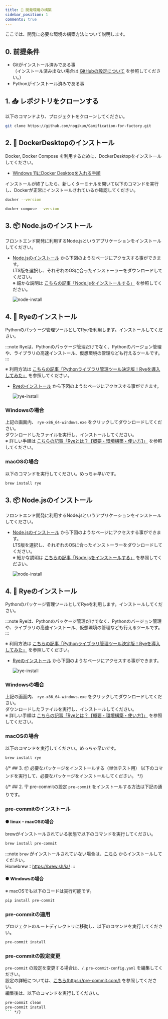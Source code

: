 ```yaml
---
title: 🔧 開発環境の構築
sidebar_position: 1
comments: true
---
```

ここでは、開発に必要な環境の構築方法について説明します。
## 0. 前提条件
- Gitがインストール済みである事  
（インストール済み出ない場合は [GitHubの設定について](https://gamification-for-factory.netlify.app/docs/note/setting-github) を参照してください。）
- Pythonがインストール済みである事


## 1. 📥 レポジトリをクローンする
以下のコマンドより、プロジェクトをクローンしてください。

```bash
git clone https://github.com/nogikun/Gamification-for-factory.git
```

## 2. 🐳 DockerDesktopのインストール
Docker, Docker Compose を利用するために、DockerDesktopをインストールしてください。

- [Windows 11にDocker Desktopを入れる手順](https://qiita.com/zembutsu/items/a98f6f25ef47c04893b3)

インストールが終了したら、新しくターミナルを開いて以下のコマンドを実行し、Dockerが正常にインストールされているか確認してください。

```bash
docker --version
```
```bash
docker-compose --version
```

## 3. 📦 Node.jsのインストール
フロントエンド開発に利用するNode.jsというアプリケーションをインストールしてください。
- [Node.jsのインストール](https://nodejs.org/ja/download/) から下図のようなページにアクセスする事ができます。  
    LTS版を選択し、それぞれのOSに合ったインストーラーをダウンロードしてください。  
    ※ 細かな説明は [こちらの記事「Node.jsをインストールする」](https://qiita.com/sefoo0104/items/0653c935ea4a4db9dc2b) を参照してください。

    ![node-install](./img/development-settings/install-node.png)

## 4. 🌾 Ryeのインストール
Pythonのパッケージ管理ツールとしてRyeを利用します。インストールしてください。  

:::note
Ryeは、Pythonのパッケージ管理だけでなく、Pythonのバージョン管理や、ライブラリの高速インストール、仮想環境の管理なども行えるツールです。
:::

※ 利用方法は [こちらの記事「Pythonライブラリ管理ツール決定版！Ryeを導入してみた」](https://zenn.dev/ncdc/articles/1979def94dedea) を参照してください。

- [Ryeのインストール](https://rye.astral.sh/guide/installation/) から下図のようなページにアクセスする事ができます。 

    ![rye-install](./img/development-settings/install-rye.png)


### Windowsの場合
上記の画面内、 `rye-x86_64-windows.exe` をクリックしてダウンロードしてください。  
ダウンロードしたファイルを実行し、インストールしてください。  
※ 詳しい手順は [こちらの記事「Ryeとは？【概要・環境構築・使い方】」](https://zenn.dev/umi_mori/books/python-programming/viewer/introduction-to-rye#%E3%82%A4%E3%83%B3%E3%82%B9%E3%83%88%E3%83%BC%E3%83%AB%E3%81%AE%E6%96%B9%E6%B3%95) を参照してください。

### macOSの場合
以下のコマンドを実行してください。めっちゃ早いです。
```bash
brew install rye
```

## 3. 📦 Node.jsのインストール
フロントエンド開発に利用するNode.jsというアプリケーションをインストールしてください。
- [Node.jsのインストール](https://nodejs.org/ja/download/) から下図のようなページにアクセスする事ができます。  
    LTS版を選択し、それぞれのOSに合ったインストーラーをダウンロードしてください。  
    ※ 細かな説明は [こちらの記事「Node.jsをインストールする」](https://qiita.com/sefoo0104/items/0653c935ea4a4db9dc2b) を参照してください。

    ![node-install](./img/development-settings/install-node.png)

## 4. 🌾 Ryeのインストール
Pythonのパッケージ管理ツールとしてRyeを利用します。インストールしてください。  

:::note
Ryeは、Pythonのパッケージ管理だけでなく、Pythonのバージョン管理や、ライブラリの高速インストール、仮想環境の管理なども行えるツールです。
:::

※ 利用方法は [こちらの記事「Pythonライブラリ管理ツール決定版！Ryeを導入してみた」](https://zenn.dev/ncdc/articles/1979def94dedea) を参照してください。

- [Ryeのインストール](https://rye.astral.sh/guide/installation/) から下図のようなページにアクセスする事ができます。 

    ![rye-install](./img/development-settings/install-rye.png)


### Windowsの場合
上記の画面内、 `rye-x86_64-windows.exe` をクリックしてダウンロードしてください。  
ダウンロードしたファイルを実行し、インストールしてください。  
※ 詳しい手順は [こちらの記事「Ryeとは？【概要・環境構築・使い方】」](https://zenn.dev/umi_mori/books/python-programming/viewer/introduction-to-rye#%E3%82%A4%E3%83%B3%E3%82%B9%E3%83%88%E3%83%BC%E3%83%AB%E3%81%AE%E6%96%B9%E6%B3%95) を参照してください。

### macOSの場合
以下のコマンドを実行してください。めっちゃ早いです。
```bash
brew install rye
```

{/* ## 3. 📦 必要なパッケージをインストールする（単体テスト用）
以下のコマンドを実行して、必要なパッケージをインストールしてください。 */}


{/* ## 2. 🪧 pre-commitの設定
`pre-commit` をインストールする方法は下記の通りです。

### pre-commitのインストール
#### ● linux・macOSの場合
brewがインストールされている状態で以下のコマンドを実行してください。
```bash
brew install pre-commit
```

:::note
`brew` がインストールされていない場合は、[こちら](https://brew.sh/ja/) からインストールしてください。  
Homebrew：https://brew.sh/ja/
:::

#### ● Windowsの場合
※ macOSでも以下のコードは実行可能です。
```bash
pip install pre-commit
```

### pre-commitの適用
プロジェクトのルートディレクトリに移動し、以下のコマンドを実行してください。
```bash
pre-commit install
```

### pre-commitの設定変更
`pre-commit` の設定を変更する場合は、`/.pre-commit-config.yaml` を編集してください。  
設定の詳細については、[こちら(https://pre-commit.com/)](https://pre-commit.com/) を参照してください。  
編集後は、以下のコマンドを実行してください。
```bash
pre-commit clean
pre-commit install
``` */}
